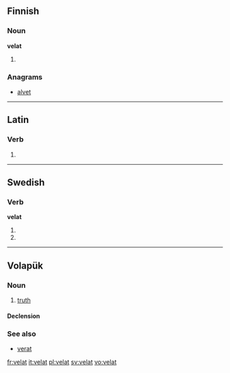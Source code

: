 ==Finnish==

===Noun===
'''velat'''

# {{plural of|lang=fi|velka}}

===Anagrams===
* [[alvet#Finnish|alvet]]

----

==Latin==

===Verb===
{{la-verb-form|vēlat}}

# {{conjugation of|velo|vēlō|3|s|pres|act|ind|lang=la}}

----

==Swedish==

===Verb===
'''velat'''

# {{sv-verb-form-sup|vela}}
# {{sv-verb-form-sup|vilja}}

----

==Volapük==

===Noun===
{{vo-noun}}

# [[truth]]

====Declension====
{{vo-decl-noun}}

===See also===
* [[verat]]

[[fr:velat]]
[[it:velat]]
[[pl:velat]]
[[sv:velat]]
[[vo:velat]]